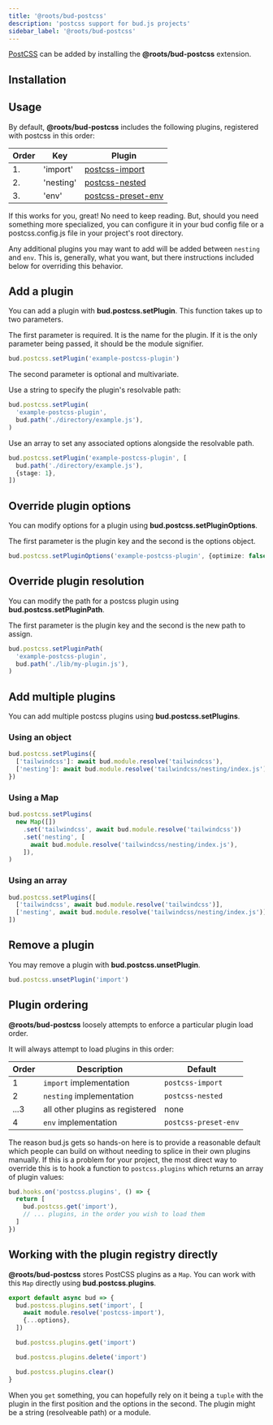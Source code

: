 ```yaml
---
title: '@roots/bud-postcss'
description: 'postcss support for bud.js projects'
sidebar_label: '@roots/bud-postcss'
---
```



[PostCSS](https://postcss.org) can be added by installing the **@roots/bud-postcss** extension.

## Installation

<Install packages="@roots/bud-postcss" />

## Usage

By default, **@roots/bud-postcss** includes the following plugins, registered with postcss in this order:

| Order | Key       | Plugin                                                      |
| ----- | --------- | ----------------------------------------------------------- |
| 1.    | 'import'  | [postcss-import](https://github.com/postcss/postcss-import) |
| 2.    | 'nesting' | [postcss-nested](https://github.com/postcss/postcss-nested) |
| 3.    | 'env'     | [postcss-preset-env](https://preset-env.cssdb.org/)         |

If this works for you, great! No need to keep reading. But, should you need something more specialized,
you can configure it in your bud config file or a postcss.config.js file in your project's root directory.

Any additional plugins you may want to add will be added between `nesting` and `env`.
This is, generally, what you want, but there instructions included below for overriding this behavior.

## Add a plugin

You can add a plugin with **bud.postcss.setPlugin**. This function takes up to two parameters.

The first parameter is required. It is the name for the plugin.
If it is the only parameter being passed, it should be the module signifier.

```typescript title="bud.config.mjs"
bud.postcss.setPlugin('example-postcss-plugin')
```

The second parameter is optional and multivariate.

Use a string to specify the plugin's resolvable path:

```typescript title="bud.config.mjs"
bud.postcss.setPlugin(
  'example-postcss-plugin',
  bud.path('./directory/example.js'),
)
```

Use an array to set any associated options alongside the resolvable path.

```typescript title="bud.config.mjs"
bud.postcss.setPlugin('example-postcss-plugin', [
  bud.path('./directory/example.js'),
  {stage: 1},
])
```

## Override plugin options

You can modify options for a plugin using **bud.postcss.setPluginOptions**.

The first parameter is the plugin key and the second is the options object.

```typescript title="bud.config.mjs"
bud.postcss.setPluginOptions('example-postcss-plugin', {optimize: false})
```

## Override plugin resolution

You can modify the path for a postcss plugin using **bud.postcss.setPluginPath**.

The first parameter is the plugin key and the second is the new path to assign.

```typescript title="bud.config.mjs"
bud.postcss.setPluginPath(
  'example-postcss-plugin',
  bud.path('./lib/my-plugin.js'),
)
```

## Add multiple plugins

You can add multiple postcss plugins using **bud.postcss.setPlugins**.

### Using an object

```typescript title="bud.config.mjs"
bud.postcss.setPlugins({
  ['tailwindcss']: await bud.module.resolve('tailwindcss'),
  ['nesting']: await bud.module.resolve('tailwindcss/nesting/index.js'),
})
```

### Using a Map

```typescript title="bud.config.mjs"
bud.postcss.setPlugins(
  new Map([])
    .set('tailwindcss', await bud.module.resolve('tailwindcss'))
    .set('nesting', [
      await bud.module.resolve('tailwindcss/nesting/index.js'),
    ]),
)
```

### Using an array

```typescript title="bud.config.mjs"
bud.postcss.setPlugins([
  ['tailwindcss', await bud.module.resolve('tailwindcss')],
  ['nesting', await bud.module.resolve('tailwindcss/nesting/index.js')],
])
```

## Remove a plugin

You may remove a plugin with **bud.postcss.unsetPlugin**.

```typescript title="bud.config.mjs"
bud.postcss.unsetPlugin('import')
```

## Plugin ordering

**@roots/bud-postcss** loosely attempts to enforce a particular plugin load order.

It will always attempt to load plugins in this order:

| Order | Description                     | Default              |
| ----- | ------------------------------- | -------------------- |
| 1     | `import` implementation         | `postcss-import`     |
| 2     | `nesting` implementation        | `postcss-nested`     |
| ...3  | all other plugins as registered | none                 |
| 4     | `env` implementation            | `postcss-preset-env` |

The reason bud.js gets so hands-on here is to provide a reasonable default which people can build on without needing to splice in their own plugins manually.
If this is a problem for your project, the most direct way to override this is to hook a function to `postcss.plugins` which returns an array of plugin values:

```typescript title="bud.config.mjs"
bud.hooks.on('postcss.plugins', () => {
  return [
    bud.postcss.get('import'),
    // ... plugins, in the order you wish to load them
  ]
})
```

## Working with the plugin registry directly

**@roots/bud-postcss** stores PostCSS plugins as a `Map`. You can work with this `Map` directly using **bud.postcss.plugins**.

```typescript title="bud.config.mjs"
export default async bud => {
  bud.postcss.plugins.set('import', [
    await module.resolve('postcss-import'),
    {...options},
  ])

  bud.postcss.plugins.get('import')

  bud.postcss.plugins.delete('import')

  bud.postcss.plugins.clear()
}
```

When you `get` something, you can hopefully rely on it being a `tuple` with the plugin in the first position and the options in the second. The plugin might be a string (resolveable path) or a module.
